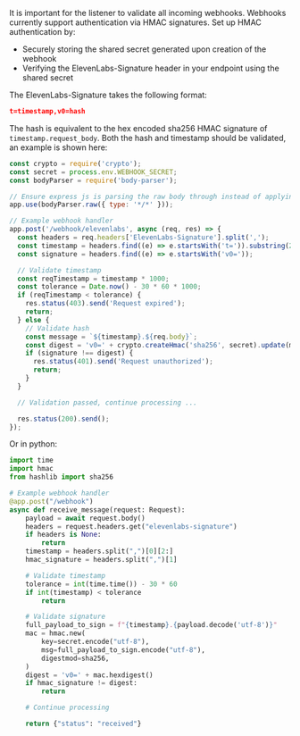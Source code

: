 It is important for the listener to validate all incoming webhooks. Webhooks currently support authentication via HMAC signatures. Set up HMAC authentication by:

- Securely storing the shared secret generated upon creation of the webhook
- Verifying the ElevenLabs-Signature header in your endpoint using the shared secret

The ElevenLabs-Signature takes the following format:

```json
t=timestamp,v0=hash
```

The hash is equivalent to the hex encoded sha256 HMAC signature of `timestamp.request_body`. Both the hash and timestamp should be validated, an example is shown here:

```javascript
const crypto = require('crypto');
const secret = process.env.WEBHOOK_SECRET;
const bodyParser = require('body-parser');

// Ensure express js is parsing the raw body through instead of applying it's own encoding
app.use(bodyParser.raw({ type: '*/*' }));

// Example webhook handler
app.post('/webhook/elevenlabs', async (req, res) => {
  const headers = req.headers['ElevenLabs-Signature'].split(',');
  const timestamp = headers.find((e) => e.startsWith('t=')).substring(2);
  const signature = headers.find((e) => e.startsWith('v0='));

  // Validate timestamp
  const reqTimestamp = timestamp * 1000;
  const tolerance = Date.now() - 30 * 60 * 1000;
  if (reqTimestamp < tolerance) {
    res.status(403).send('Request expired');
    return;
  } else {
    // Validate hash
    const message = `${timestamp}.${req.body}`;
    const digest = 'v0=' + crypto.createHmac('sha256', secret).update(message).digest('hex');
    if (signature !== digest) {
      res.status(401).send('Request unauthorized');
      return;
    }
  }

  // Validation passed, continue processing ...

  res.status(200).send();
});
```

Or in python:

```python
import time
import hmac
from hashlib import sha256

# Example webhook handler
@app.post("/webhook")
async def receive_message(request: Request):
    payload = await request.body()
    headers = request.headers.get("elevenlabs-signature")
    if headers is None:
        return
    timestamp = headers.split(",")[0][2:]
    hmac_signature = headers.split(",")[1]

    # Validate timestamp
    tolerance = int(time.time()) - 30 * 60
    if int(timestamp) < tolerance
        return

    # Validate signature
    full_payload_to_sign = f"{timestamp}.{payload.decode('utf-8')}"
    mac = hmac.new(
        key=secret.encode("utf-8"),
        msg=full_payload_to_sign.encode("utf-8"),
        digestmod=sha256,
    )
    digest = 'v0=' + mac.hexdigest()
    if hmac_signature != digest:
        return

    # Continue processing

    return {"status": "received"}
```
